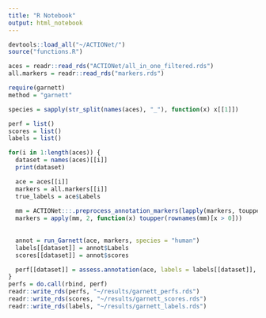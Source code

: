```yaml
---
title: "R Notebook"
output: html_notebook
---
```


```r
devtools::load_all("~/ACTIONet/")
source("functions.R")

```

```r
aces = readr::read_rds("ACTIONet/all_in_one_filtered.rds")
all.markers = readr::read_rds("markers.rds")

```


```r
require(garnett)
method = "garnett"

species = sapply(str_split(names(aces), "_"), function(x) x[[1]])

perf = list()
scores = list()
labels = list()

for(i in 1:length(aces)) {
  dataset = names(aces)[[i]]
  print(dataset)

  ace = aces[[i]]
  markers = all.markers[[i]]
  true_labels = ace$Labels
  
  mm = ACTIONet:::.preprocess_annotation_markers(lapply(markers, toupper), rownames(ace))
  markers = apply(mm, 2, function(x) toupper(rownames(mm)[x > 0]))
  
  
  annot = run_Garnett(ace, markers, species = "human")
  labels[[dataset]] = annot$Labels
  scores[[dataset]] = annot$scores

  perf[[dataset]] = assess.annotation(ace, labels = labels[[dataset]], true_labels = true_labels, scores = scores[[dataset]], exp_name = paste(dataset, method, sep = "_"))
}
perfs = do.call(rbind, perf)
readr::write_rds(perfs, "~/results/garnett_perfs.rds")
readr::write_rds(scores, "~/results/garnett_scores.rds")
readr::write_rds(labels, "~/results/garnett_labels.rds")

```

